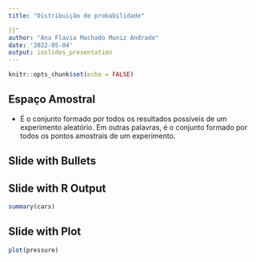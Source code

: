 ```yaml
---
title: "Distribuição de probabilidade"

}}"
author: "Ana Flavia Machado Muniz Andrade"
date: '2022-05-04'
output: ioslides_presentation
---
```


```r
knitr::opts_chunk$set(echo = FALSE)
```

## Espaço Amostral

  - É o conjunto formado por todos os resultados possíveis de um experimento aleatório. Em outras palavras, é o conjunto formado por todos os pontos amostrais de um experimento.


  





## Slide with Bullets


## Slide with R Output

```r
summary(cars)
```

## Slide with Plot

```r
plot(pressure)
```

